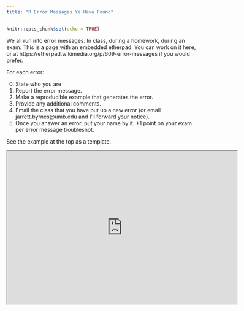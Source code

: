 ```yaml
---
title: "R Error Messages Ye Have Found"
---
```


```r
knitr::opts_chunk$set(echo = TRUE)
```

We all run into error messages. In class, during a homework, during an exam. This is a page with an embedded etherpad. You can work on it here, or at https://etherpad.wikimedia.org/p/609-error-messages if you would prefer.

For each error:  

0) State who you are
1) Report the error message.  
2) Make a reproducible example that generates the error.
3) Provide any additional comments.  
4) Email the class that you have put up a new error (or email jarrett.byrnes@umb.edu and I'll forward your notice).
5) Once you answer an error, put your name by it. +1 point on your exam per error message troubleshot.

See the example at the top as a template.

<iframe src='https://etherpad.wikimedia.org/p/609-error-messages' width=600 height=400>

